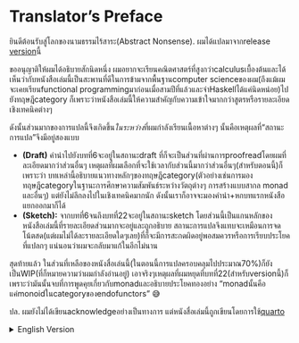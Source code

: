 # Translator's Preface {.unnumbered}

ยินดีต้อนรับสู่โลกของนามธรรมไร้สาระ(Abstract Nonsense). ผมได้แปลมาจากrelease [version](https://github.com/hmemcpy/milewski-ctfp-pdf/releases/tag/v36-98b71ac)นี้

ขออนุญาติให้ผมได้อธิบายสักนิดหนึ่ง ผมอยากจะเรียนคณิตศาสตร์ที่สูงกว่าcalculusเบื้องต้นและได้เห็นว่ากับหนังสือเล่มนี้เป็นสะพานที่ดีในการข้ามจากพื้นฐานcomputer scienceของผม(ถึงแม้ผมจะเคยเรียนfunctional programmingมาก่อนเมื่อสามปีที่แล้วและจำHaskellได้แค่นิดหน่อย)ไปยังทฤษฎีcategory ก็เพราะว่าหนังสือเล่มนี้ให้ความสำคัญกับความเข้าใจมากกว่าสูตรหรือรายละเอียดเชิงเทคนิคต่างๆ 

ดังนั้นส่วนมากของการแปลนี้จึงเกิดขึ้น*ในระหว่าง*ที่ผมกำลังเรียนเนื้อหาต่างๆ นั้นคือเหตุผลที่"สถานะการแปล"จึงมีอยู่สองแบบ

- **(Draft)** คำนำไปยังบทที่6จะอยู่ในสถานะdraft ที่ก็จะเป็นส่วนที่ผ่านการproofreadโดยผมที่ละเอียดมากว่าส่วนอื่นๆ เหตุผลที่ผมเลือกที่จะใช้เวลากับส่วนนี้มากว่าส่วนอื่นๆ(สำหรับตอนนี้)ก็เพราะว่า บทเหล่านี้อธิบายแนวทางหลักๆของทฤษฎีcategory(ตัวอย่างเช่นการมองทฤษฎีcategoryในฐานะการศึกษาความสัมพันธ์ระหว่างวัตถุต่างๆ การสร้างแบบสากล monad และอื่นๆ) แต่ยังไม่ลึกลงไปในเชิงเทคนิคมากนัก ดังนั้นเราก็อาจจะมองคำนำ+หกบทแรกหนังสือแยกออกมาก็ได้
- **(Sketch):** จากบทที่6จนถึงบทที่22จะอยู่ในสถานะsketch โดยส่วนนี้เป็นแกนหลักของหนังสือเล่มนี้ที่รายละเอียดส่วนมากจะอยู่และถูกอธิบาย สถานะการแปลจึงแทบจะเหมือนการจดโน้ตสด(แต่ผมไม่ได้ละรายละเอียดใดๆเลย)ที่ก็จะมีการสะกดผิดอยู่พอสมควรหรือการเรียบประโยคที่แปลกๆ แน่นอนว่าผมจะกลับมาแก้ในอีกไม่นาน

สุดท้ายแล้ว ในส่วนที่เหลือของหนังสื่อเล่นนี้(ในตอนนี้การแปลครอบคลุมไปประมาณ70%)ก็ยังเป็นWIP(ที่ก็หมายความว่าผมกำลังอ่านอยู่) เอาจริงๆเหตุผลที่ผมหยุดที่บทที่22(สำหรับversionนี้)ก็เพราะว่ามันนั้นจบที่การพูดคุยเกี่ยวกับmonadและอธิบายประโยคทองอย่าง "monadนั้นคือแค่monoidในcategoryของendofunctors" 😅 

ปล. ผมยังไม่ได้เขียนacknowledgeอย่างเป็นทางการ แต่หนังสื่อเล่มนี้ถูกเขียนโดยการใช้[quarto](https://quarto.org/)

<details>
Welcome to the world of abstract nonsense. This piece is translated from the following release [version](https://github.com/hmemcpy/milewski-ctfp-pdf/releases/tag/v36-98b71ac)

Abit of a context, I want to study higher mathematics (beyond basic courses on calculus) and find this book to be a good bridge between my computer science background (although I took a functional programming course three years ago and barely remember Haskell) and category, as it emphasizes intuition over some of the formalism and technical details.

Therefore, most of the translation work here is taking place *while* I am studying the material. Thus, the "status" of the translation can be split into two types:

- **(Draft)**, which includes a preface to Chapter 6, contains a more careful proofread and edits from me. The reason I choose to spend more time carefully editing only the first few chapters (for now) is because these chapters describe the core approaches to category theory (e.g., category theory as a study of relationships between objects, universal construction, monad etc.) but are not too deep into the technical part, yet. And so, we could take these preface+6 chapters as somewhat an independent introductory book.
- **(Sketch):** From chapter 7 onward, which is the "meat" of the book and where most of the important details are laid out and expanded. These chapters are almost live-noted, in which they contain various (lots) of misspellings and weird phrasing. Of course, I will revise them in the near future.

Finally, the rest of the book (right now we are covering ~70%) would be an WIP (which also means I am in the middle of reading it). To be honest, the reason I ended at chapter 22 (for this version) is because it ends at the discussion about monads and explains **the** phrase: *monad is just a monoid in the category of endofunctors.* 😅 

ps. Although I haven't formally written acknowledgement page, I use [quarto](https://quarto.org/) to create this book.

<summary>English Version</summary>
</details>

